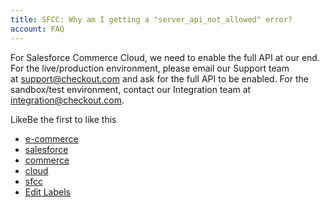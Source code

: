 ```yaml
---
title: SFCC: Why am I getting a "server_api_not_allowed" error?
account: FAQ 
---
```

For Salesforce Commerce Cloud, we need to enable the full API at our end. For the live/production environment, please email our Support team at [support@checkout.com](mailto:support@checkout.com) and ask for the full API to be enabled. For the sandbox/test environment, contact our Integration team at [integration@checkout.com](mailto:integration@checkout.com).

LikeBe the first to like this

*   [e-commerce](/label/FAQ/e-commerce)
*   [salesforce](/label/FAQ/salesforce)
*   [commerce](/label/FAQ/commerce)
*   [cloud](/label/FAQ/cloud)
*   [sfcc](/label/FAQ/sfcc)
*   [Edit Labels](# "Edit Labels (Type 'l')")




